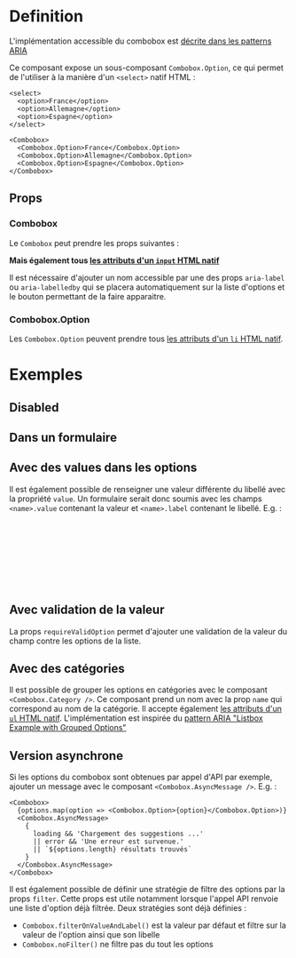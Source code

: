 
<Meta of={stories} />


# Definition

L'implémentation accessible du combobox est [décrite dans les patterns ARIA](https://www.w3.org/WAI/ARIA/apg/patterns/combobox/examples/combobox-autocomplete-list/)

Ce composant expose un sous-composant `Combobox.Option`, ce qui permet de l'utiliser à la manière d'un `<select>`
natif HTML :
```tsx
<select>
  <option>France</option>
  <option>Allemagne</option>
  <option>Espagne</option>
</select>

<Combobox>
  <Combobox.Option>France</Combobox.Option>
  <Combobox.Option>Allemagne</Combobox.Option>
  <Combobox.Option>Espagne</Combobox.Option>
</Combobox>
```

## Props

### Combobox

Le `Combobox` peut prendre les props suivantes :

<Controls />

**Mais également tous [les attributs d'un `input` HTML natif](https://developer.mozilla.org/en-US/docs/Web/HTML/Element/button)**

Il est nécessaire d'ajouter un nom accessible par une des props `aria-label` ou `aria-labelledby` qui se placera
automatiquement sur la liste d'options et le bouton permettant de la faire apparaitre.

### Combobox.Option

Les `Combobox.Option` peuvent prendre tous [les attributs d'un `li` HTML natif](https://developer.mozilla.org/en-US/docs/Web/HTML/Element/li).

# Exemples

<Canvas of={stories.exemple} />

## Disabled

<Canvas of={stories.disabled} />

## Dans un formulaire

<Canvas of={stories.intégrationDansUnFormulaire} />

## Avec des values dans les options

Il est également possible de renseigner une valeur différente du libellé avec la propriété `value`.
Un formulaire serait donc soumis avec les champs `<name>.value` contenant la valeur et `<name>.label` contenant le libellé.
E.g. :
```jsx
<form onSubmit={event => (
    alert(`
        label: ${event.currentTarget['pays.label'].value},
        value: ${event.currentTarget['pays.value'].value}
    `)
)}>
    {/* ... */}
</form>
```

<Canvas of={stories.optionAvecValue} />

## Avec validation de la valeur

La props `requireValidOption` permet d'ajouter une validation de la valeur du champ contre les options de la liste.

<Canvas of={stories.validation} />

## Avec des catégories

Il est possible de grouper les options en catégories avec le composant `<Combobox.Category />`.
Ce composant prend un nom avec la prop `name` qui correspond au nom de la catégorie.
Il accepte également [les attributs d'un `ul` HTML natif](https://developer.mozilla.org/en-US/docs/Web/HTML/Element/ul).
L'implémentation est inspirée du [pattern ARIA "Listbox Example with Grouped Options"](https://www.w3.org/WAI/ARIA/apg/patterns/listbox/examples/listbox-grouped/)

<Canvas of={stories.categories} />

## Version asynchrone

Si les options du combobox sont obtenues par appel d'API par exemple, ajouter un message avec le composant `<Combobox.AsyncMessage />`.
E.g. :
```tsx
<Combobox>
  {options.map(option => <Combobox.Option>{option}</Combobox.Option>)}
  <Combobox.AsyncMessage>
    {
      loading && 'Chargement des suggestions ...'
      || error && 'Une erreur est survenue.'
      || `${options.length} résultats trouvés`
    }
  </Combobox.AsyncMessage>
</Combobox>
```

<Canvas of={stories.async} />

Il est également possible de définir une stratégie de filtre des options par la props `filter`.
Cette props est utile notamment lorsque l'appel API renvoie une liste d'option déjà filtrée.
Deux stratégies sont déjà définies :
- `Combobox.filterOnValueAndLabel()` est la valeur par défaut et filtre sur la valeur de l'option ainsi que son libelle
- `Combobox.noFilter()` ne filtre pas du tout les options

<Canvas of={stories.filterStrategy} />
